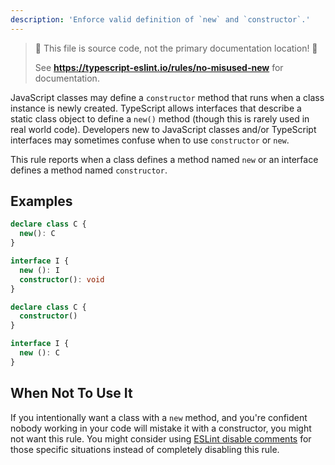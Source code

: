 ```yaml
---
description: 'Enforce valid definition of `new` and `constructor`.'
---
```



> 🛑 This file is source code, not the primary documentation location! 🛑
>
> See **https://typescript-eslint.io/rules/no-misused-new** for documentation.

JavaScript classes may define a `constructor` method that runs when a class instance is newly created.
TypeScript allows interfaces that describe a static class object to define a `new()` method (though this is rarely used in real world code).
Developers new to JavaScript classes and/or TypeScript interfaces may sometimes confuse when to use `constructor` or `new`.

This rule reports when a class defines a method named `new` or an interface defines a method named `constructor`.

## Examples

<Tabs>
<TabItem value="❌ Incorrect">

```ts
declare class C {
  new(): C
}

interface I {
  new (): I
  constructor(): void
}
```

</TabItem>
<TabItem value="✅ Correct">

```ts
declare class C {
  constructor()
}

interface I {
  new (): C
}
```

</TabItem>
</Tabs>

## When Not To Use It

If you intentionally want a class with a `new` method, and you're confident nobody working in your code will mistake it with a constructor, you might not want this rule.
You might consider using [ESLint disable comments](https://eslint.org/docs/latest/use/configure/rules#using-configuration-comments-1) for those specific situations instead of completely disabling this rule.

